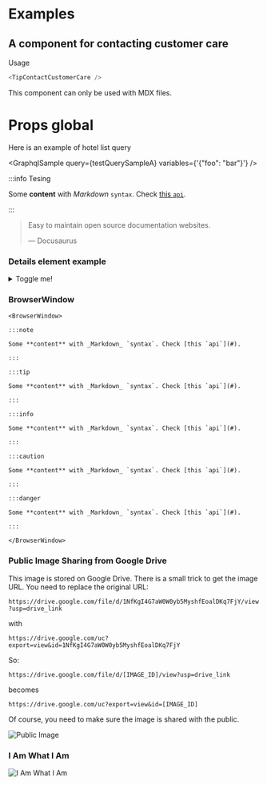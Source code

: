 
# Examples

## A component for contacting customer care

<TipContactCustomerCare />

Usage

```js
<TipContactCustomerCare />
```

This component can only be used with MDX files.

# Props global

Here is an example of hotel list query

<GraphqlSample query={testQuerySampleA} variables={'{"foo": "bar"}'} />

:::info Tesing

Some **content** with _Markdown_ `syntax`. Check [this `api`](#).

:::

> Easy to maintain open source documentation websites.
>
> — Docusaurus

### Details element example

<details>
    <summary>Toggle me!</summary>
    <div>
        <div>This is the detailed content</div>
        <br/>
        <details>
            <summary>
                Nested toggle! Some surprise inside...
            </summary>
            <div>😲😲😲😲😲</div>
        </details>
    </div>
</details>

### BrowserWindow

```mdx-code-block
<BrowserWindow>

:::note

Some **content** with _Markdown_ `syntax`. Check [this `api`](#).

:::

:::tip

Some **content** with _Markdown_ `syntax`. Check [this `api`](#).

:::

:::info

Some **content** with _Markdown_ `syntax`. Check [this `api`](#).

:::

:::caution

Some **content** with _Markdown_ `syntax`. Check [this `api`](#).

:::

:::danger

Some **content** with _Markdown_ `syntax`. Check [this `api`](#).

:::

</BrowserWindow>
```

### Public Image Sharing from Google Drive

This image is stored on Google Drive. There is a small trick to get the image URL. You need to replace the original URL:

`https://drive.google.com/file/d/1NfKgI4G7aW0W0yb5MyshfEoalDKq7FjY/view?usp=drive_link`

with

`https://drive.google.com/uc?export=view&id=1NfKgI4G7aW0W0yb5MyshfEoalDKq7FjY`

So:

`https://drive.google.com/file/d/[IMAGE_ID]/view?usp=drive_link`

becomes

`https://drive.google.com/uc?export=view&id=[IMAGE_ID]`

Of course, you need to make sure the image is shared with the public.

![Public Image](https://drive.google.com/uc?export=view&id=12KCTE3drVajTYyErwzyi65Wi_yrqR33h)

### I Am What I Am

![I Am What I Am](https://drive.google.com/uc?export=view&id=1NfKgI4G7aW0W0yb5MyshfEoalDKq7FjY)
